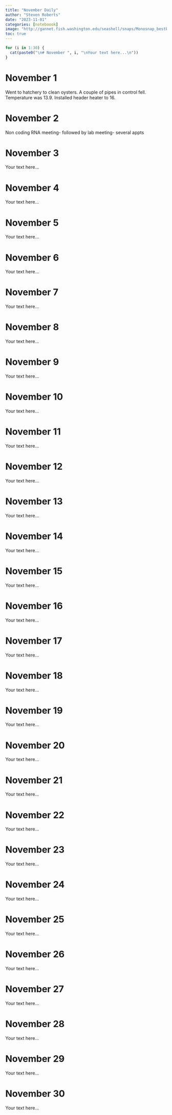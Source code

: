 ```yaml
---
title: "November Daily"
author: "Steven Roberts"
date: "2023-11-01"
categories: [noteboook]
image: "http://gannet.fish.washington.edu/seashell/snaps/Monosnap_bestblogever_-_main_-_RStudio_2023-11-01_19-00-02.png"
toc: true
---
```



```r
for (i in 1:30) {
  cat(paste0("\n# November ", i, "\nYour text here...\n"))
}

```

# November 1

Went to hatchery to clean oysters. A couple of pipes in control fell. Temperature was 13.9. Installed header heater to 16. 

# November 2
Non coding RNA meeting- followed by lab meeting- several appts 

# November 3
Your text here...

# November 4
Your text here...

# November 5
Your text here...

# November 6
Your text here...

# November 7
Your text here...

# November 8
Your text here...

# November 9
Your text here...

# November 10
Your text here...

# November 11
Your text here...

# November 12
Your text here...

# November 13
Your text here...

# November 14
Your text here...

# November 15
Your text here...

# November 16
Your text here...

# November 17
Your text here...

# November 18
Your text here...

# November 19
Your text here...

# November 20
Your text here...

# November 21
Your text here...

# November 22
Your text here...

# November 23
Your text here...

# November 24
Your text here...

# November 25
Your text here...

# November 26
Your text here...

# November 27
Your text here...

# November 28
Your text here...

# November 29
Your text here...

# November 30
Your text here...
